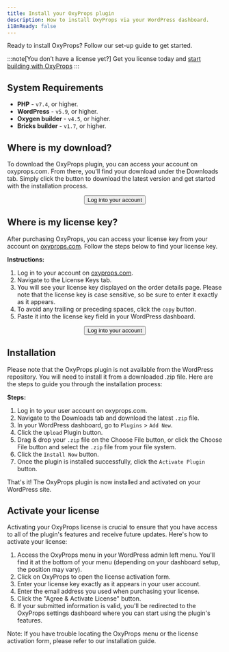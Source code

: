 ```yaml
---
title: Install your OxyProps plugin
description: How to install OxyProps via your WordPress dashboard.
i18nReady: false
---
```



Ready to install OxyProps? Follow our set-up guide to get started.

:::note[You don’t have a license yet?]
Get you license today and [start building with OxyProps](https://oxyprops.com/#get-started) 
:::

## System Requirements

- **PHP** - `v7.4`, or higher. 
- **WordPress** - `v5.9`, or higher.
- **Oxygen builder** - `v4.5`, or higher.
- **Bricks builder** - `v1.7`, or higher.

## Where is my download?

To download the OxyProps plugin, you can access your account on oxyprops.com. From there, you'll find your download under the Downloads tab. Simply click the button to download the latest version and get started with the installation process.

  <ContentImage coverImage="/images/oxyprops-download.webp" caption="Select the Downloads tab and click the download button." alt="Screenshot of OxyProps user account downloads section." aspectRatio="16:9" />

<div style="display: flex; width:100%; justify-content: center;">
<Button href="https://oxyprops.com/my-account/">Log into your account</Button>
</div>

## Where is my license key?

After purchasing OxyProps, you can access your license key from your account on [oxyprops.com](https://oxyprops.com). Follow the steps below to find your license key.

**Instructions:**

1. Log in to your account on [oxyprops.com](https://oxyprops.com/my-account).
2. Navigate to the License Keys tab.
3. You will see your license key displayed on the order details page. Please note that the license key is case sensitive, so be sure to enter it exactly as it appears.
4. To avoid any trailing or preceding spaces, click the `copy` button.
5. Paste it into the license key field in your WordPress dashboard.


  <ContentImage coverImage="/images/oxyprops-license.webp" caption="Select the License tab and click the `copy` button." alt="Screenshot of OxyProps user account license section." aspectRatio="16:9" />

<div style="display: flex; width:100%; justify-content: center;">
<Button href="https://oxyprops.com/my-account/">Log into your account</Button>
</div>

## Installation

Please note that the OxyProps plugin is not available from the WordPress repository. You will need to install it from a downloaded .zip file. Here are the steps to guide you through the installation process:

**Steps:**

1. Log in to your user account on oxyprops.com.
1. Navigate to the Downloads tab and download the latest `.zip` file.
1. In your WordPress dashboard, go to `Plugins` > `Add New`.
1. Click the `Upload` Plugin button.
1. Drag & drop your `.zip` file on the Choose File button, or click the Choose File button and select the `.zip` file from your file system.
1. Click the `Install Now` button.
1. Once the plugin is installed successfully, click the `Activate Plugin` button.

  <ContentImage coverImage="/images/wordpress-plugins.webp" caption="Click the `Add new` button." alt="Screenshot of WordPress plugins dashboard." aspectRatio="16:9" />


That's it! The OxyProps plugin is now installed and activated on your WordPress site.

## Activate your license

Activating your OxyProps license is crucial to ensure that you have access to all of the plugin's features and receive future updates. Here's how to activate your license:

1. Access the OxyProps menu in your WordPress admin left menu. You'll find it at the bottom of your menu (depending on your dashboard setup, the position may vary).
1. Click on OxyProps to open the license activation form.
1. Enter your license key exactly as it appears in your user account.
1. Enter the email address you used when purchasing your license.
1. Click the "Agree & Activate License" button.
1. If your submitted information is valid, you'll be redirected to the OxyProps settings dashboard where you can start using the plugin's features.
  <ContentImage coverImage="/images/oxyprops-license-form.webp" caption="Follow the steps to activate your license." alt="Screenshot of OxyProps activate license form." aspectRatio="16:9" />

Note: If you have trouble locating the OxyProps menu or the license activation form, please refer to our installation guide.
